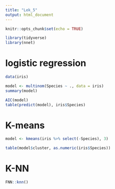 ```yaml
---
title: "Lek_5"
output: html_document
---
```


```r
knitr::opts_chunk$set(echo = TRUE)

library(tidyverse)
library(nnet)

```

# logistic regression

```r

data(iris)

model <- multinom(Species ~ ., data = iris)
summary(model)

AIC(model)
table(predict(model), iris$Species)


```

# K-means

```r

model <- kmeans(iris %>% select(-Species), 3)

table(model$cluster, as.numeric(iris$Species))

```


# K-NN

```r


FNN::knn()

```

